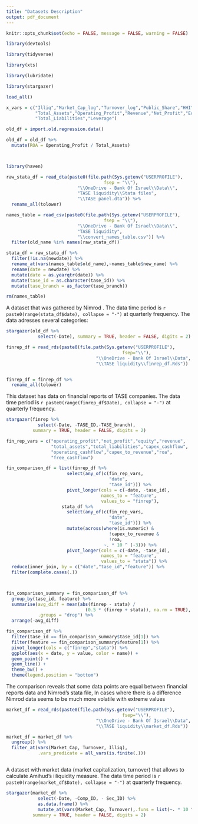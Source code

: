 ```yaml
---
title: "Datasets Description"
output: pdf_document
---
```



```r

knitr::opts_chunk$set(echo = FALSE, message = FALSE, warning = FALSE)

```


```r

library(devtools)

library(tidyverse)

library(xts)

library(lubridate)

library(stargazer)

load_all()

```


```r

x_vars = c("Illiq","Market_Cap_log","Turnover_log","Public_Share","HHI","IPO",
           "Total_Assets","Operating_Profit","Revenue","Net_Profit","Equity",
           "Total_Liabilities","Leverage")


```


\subsection{Nimrod's dataset}

```r

old_df = import.old.regression.data()

old_df = old_df %>% 
  mutate(ROA = Operating_Profit / Total_Assets)




```


```r

library(haven)

raw_stata_df = read_dta(paste0(file.path(Sys.getenv("USERPROFILE"),
                                     fsep = "\\"),
                           "\\OneDrive - Bank Of Israel\\Data\\",
                           "TASE liquidity\\Stata files",
                           "\\TASE panel.dta")) %>% 
  rename_all(tolower)

names_table = read_csv(paste0(file.path(Sys.getenv("USERPROFILE"),
                                     fsep = "\\"),
                           "\\OneDrive - Bank Of Israel\\Data\\",
                           "TASE liquidity",
                           "\\convert_names_table.csv")) %>% 
  filter(old_name %in% names(raw_stata_df))

stata_df = raw_stata_df %>% 
  filter(!is.na(newdate)) %>% 
  rename_at(vars(names_table$old_name),~names_table$new_name) %>% 
  rename(date = newdate) %>% 
  mutate(date = as.yearqtr(date)) %>% 
  mutate(tase_id = as.character(tase_id)) %>% 
  mutate(tase_branch = as_factor(tase_branch))

rm(names_table)

```


A dataset that was gathered by Nimrod . The data time period is `r paste0(range(stata_df$date), collapse = "-")` at quarterly frequency.
The data adresses several categories:

\begin{itemize}
  \item
  Financial Reports
  \item
  Market data
\end{itemize}

```r

stargazer(old_df %>% 
            select(-Date), summary = TRUE, header = FALSE, digits = 2)

```


\subsection{Financial reports}

```r

finrep_df = read_rds(paste0(file.path(Sys.getenv("USERPROFILE"),
                                            fsep="\\"),
                                  "\\OneDrive - Bank Of Israel\\Data",
                                  "\\TASE liquidity\\finrep_df.Rds"))


finrep_df = finrep_df %>% 
  rename_all(tolower)

```

This dataset has data on financial reports of TASE companies. The data time period is `r paste0(range(finrep_df$Date), collapse = "-")` at quarterly frequency.

```r

stargazer(finrep %>% 
            select(-Date, -TASE_ID,-TASE_branch),
          summary = TRUE, header = FALSE, digits = 2)

```


\subsubsection{Comparison of financial reports data}

```r

fin_rep_vars = c("operating_profit","net_profit","equity","revenue",
                 "total_assets","total_liabilities","capex_cashflow",
                 "operating_cashflow","capex_to_revenue","roa",
                 "free_cashflow")

fin_comparison_df = list(finrep_df %>% 
                       select(any_of(c(fin_rep_vars,
                                       "date",
                                       "tase_id"))) %>% 
                       pivot_longer(cols = c(-date, -tase_id),
                                    names_to = "feature",
                                    values_to = "finrep"),
                     stata_df %>% 
                       select(any_of(c(fin_rep_vars,
                                       "date",
                                       "tase_id"))) %>% 
                       mutate(across(where(is.numeric) &
                                       !capex_to_revenue &
                                       !roa,
                                     ~. * 10 ^ (-3))) %>% 
                       pivot_longer(cols = c(-date, -tase_id),
                                    names_to = "feature",
                                    values_to = "stata")) %>% 
  reduce(inner_join, by = c("date","tase_id","feature")) %>% 
  filter(complete.cases(.))



fin_comparison_summary = fin_comparison_df %>% 
  group_by(tase_id, feature) %>% 
  summarise(avg_diff = mean(abs(finrep - stata) /
                              (0.5 * (finrep + stata)), na.rm = TRUE),
            .groups = "drop") %>% 
  arrange(-avg_diff)


```


```r

fin_comparison_df %>% 
  filter(tase_id == fin_comparison_summary$tase_id[1]) %>% 
  filter(feature == fin_comparison_summary$feature[1]) %>% 
  pivot_longer(cols = c("finrep","stata")) %>% 
  ggplot(aes(x = date, y = value, color = name)) + 
  geom_point() + 
  geom_line() + 
  theme_bw() + 
  theme(legend.position = "bottom")

```

The comparison reveals that some data points are equal between
financial reports data and Nimrod's stata file, In cases where there is
a difference Nimrod data seems to be much more volatile with extreme
values

\subsection{Market data}

```r

market_df = read_rds(paste0(file.path(Sys.getenv("USERPROFILE"),
                                            fsep="\\"),
                                  "\\OneDrive - Bank Of Israel\\Data",
                                  "\\TASE liquidity\\market_df.Rds"))

market_df = market_df %>%
  ungroup() %>% 
  filter_at(vars(Market_Cap, Turnover, Illiq),
            .vars_predicate = all_vars(is.finite(.)))



```

A dataset with market data (market capitalization, turnover) that allows to calculate Amihud's iiliquidity measure. The data time period is `r paste0(range(market_df$Date), collapse = "-")` at quarterly frequency.

```r

stargazer(market_df %>% 
            select(-Date, -Comp_ID, - Sec_ID) %>% 
            as.data.frame() %>% 
            mutate_at(vars(Market_Cap, Turnover),.funs = list(~. * 10 ^ (-3))),
          summary = TRUE, header = FALSE, digits = 2)

```


